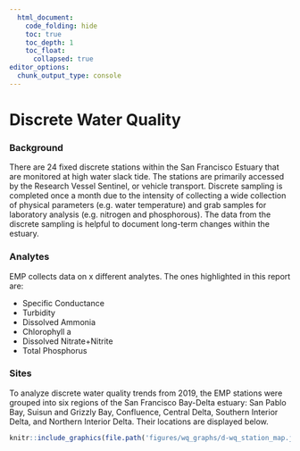 ```yaml
---
  html_document: 
    code_folding: hide
    toc: true
    toc_depth: 1
    toc_float:
      collapsed: true
editor_options: 
  chunk_output_type: console
---
```


# Discrete Water Quality {#dwq}

### Background
There are 24 fixed discrete stations within the San Francisco Estuary that are monitored at high water slack tide. The stations are primarily accessed by the Research Vessel Sentinel, or vehicle transport. Discrete sampling is completed once a month due to the intensity of collecting a wide collection of physical parameters (e.g. water temperature) and grab samples for laboratory analysis (e.g. nitrogen and phosphorous). The data from the discrete sampling is helpful to document long-term changes within the estuary.  

### Analytes {.unlisted .unnumbered}
EMP collects data on x different analytes. The ones highlighted in this report are:

  * Specific Conductance
  * Turbidity
  * Dissolved Ammonia
  * Chlorophyll a
  * Dissolved Nitrate+Nitrite
  * Total Phosphorus

### Sites {.unlisted .unnumbered}
To analyze discrete water quality trends from 2019, the EMP stations were grouped into six regions of the San Francisco Bay-Delta estuary: San Pablo Bay, Suisun and Grizzly Bay, Confluence, Central Delta, Southern Interior Delta, and Northern Interior Delta. Their locations are displayed below.  

```r
knitr::include_graphics(file.path('figures/wq_graphs/d-wq_station_map.jpg'))
```

